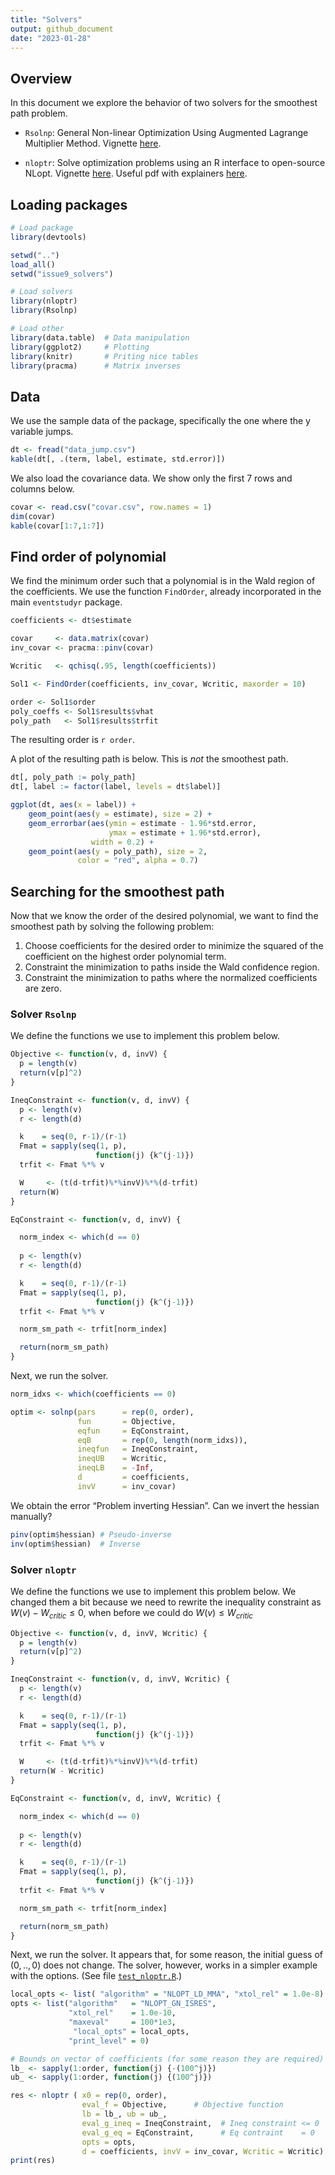 ```yaml
---
title: "Solvers"
output: github_document
date: "2023-01-28"
---
```


## Overview

In this document we explore the behavior of two solvers for the smoothest path problem.

- `Rsolnp`: General Non-linear Optimization Using Augmented Lagrange Multiplier Method. Vignette [here](https://cran.r-project.org/web/packages/Rsolnp/Rsolnp.pdf).


- `nloptr`: Solve optimization problems using an R interface to open-source NLopt. Vignette [here](https://cran.r-project.org/web/packages/nloptr/nloptr.pdf). Useful pdf with explainers [here](https://arxiv.org/pdf/2101.02912.pdf).

## Loading packages

```r
# Load package
library(devtools)

setwd("..")
load_all()
setwd("issue9_solvers")

# Load solvers
library(nloptr)
library(Rsolnp)

# Load other
library(data.table)  # Data manipulation
library(ggplot2)     # Plotting
library(knitr)       # Priting nice tables
library(pracma)      # Matrix inverses
```

## Data

We use the sample data of the package, specifically the one where the y variable jumps.

```r
dt <- fread("data_jump.csv")
kable(dt[, .(term, label, estimate, std.error)])
```

We also load the covariance data. We show only the first 7 rows and columns below.

```r
covar <- read.csv("covar.csv", row.names = 1)
dim(covar)
kable(covar[1:7,1:7])
```

## Find order of polynomial

We find the minimum order such that a polynomial is in the Wald region of the coefficients.
We use the function `FindOrder`, already incorporated in the main `eventstudyr` package.

```r
coefficients <- dt$estimate

covar     <- data.matrix(covar)
inv_covar <- pracma::pinv(covar)

Wcritic   <- qchisq(.95, length(coefficients))

Sol1 <- FindOrder(coefficients, inv_covar, Wcritic, maxorder = 10)

order <- Sol1$order
poly_coeffs <- Sol1$results$vhat
poly_path   <- Sol1$results$trfit
```

The resulting order is `r order`.

A plot of the resulting path is below. This is _not_ the smoothest path.

```r
dt[, poly_path := poly_path]
dt[, label := factor(label, levels = dt$label)]

ggplot(dt, aes(x = label)) +
    geom_point(aes(y = estimate), size = 2) +
    geom_errorbar(aes(ymin = estimate - 1.96*std.error,
                      ymax = estimate + 1.96*std.error),
                  width = 0.2) +
    geom_point(aes(y = poly_path), size = 2, 
               color = "red", alpha = 0.7)
```

## Searching for the smoothest path

Now that we know the order of the desired polynomial, we want to find the smoothest path by solving the following problem:

1. Choose coefficients for the desired order to minimize the squared of the coefficient on the highest order polynomial term.
2. Constraint the minimization to paths inside the Wald confidence region.
3. Constraint the minimization to paths where the normalized coefficients are zero.

### Solver `Rsolnp`


We define the functions we use to implement this problem below.

```r

Objective <- function(v, d, invV) {
  p = length(v)
  return(v[p]^2)
}

IneqConstraint <- function(v, d, invV) {
  p <- length(v)
  r <- length(d)

  k    = seq(0, r-1)/(r-1)
  Fmat = sapply(seq(1, p),
                   function(j) {k^(j-1)})
  trfit <- Fmat %*% v

  W     <- (t(d-trfit)%*%invV)%*%(d-trfit)
  return(W)
}

EqConstraint <- function(v, d, invV) {

  norm_index <- which(d == 0)
    
  p <- length(v)
  r <- length(d)

  k    = seq(0, r-1)/(r-1)
  Fmat = sapply(seq(1, p),
                   function(j) {k^(j-1)})
  trfit <- Fmat %*% v

  norm_sm_path <- trfit[norm_index]

  return(norm_sm_path)
}
```

Next, we run the solver.

```r
norm_idxs <- which(coefficients == 0)

optim <- solnp(pars      = rep(0, order),
               fun       = Objective,
               eqfun     = EqConstraint,
               eqB       = rep(0, length(norm_idxs)),
               ineqfun   = IneqConstraint,
               ineqUB    = Wcritic,
               ineqLB    = -Inf,
               d         = coefficients,
               invV      = inv_covar)
```

We obtain the error "Problem inverting Hessian". Can we invert the hessian manually?

```r
pinv(optim$hessian) # Pseudo-inverse
inv(optim$hessian)  # Inverse
```


### Solver `nloptr`

We define the functions we use to implement this problem below.
We changed them a bit because we need to rewrite the inequality constraint
as $W(v)-W_{critic}\leq 0$, when before we could do $W(v)\leq W_{critic}$

```r

Objective <- function(v, d, invV, Wcritic) {
  p = length(v)
  return(v[p]^2)
}

IneqConstraint <- function(v, d, invV, Wcritic) {
  p <- length(v)
  r <- length(d)

  k    = seq(0, r-1)/(r-1)
  Fmat = sapply(seq(1, p),
                   function(j) {k^(j-1)})
  trfit <- Fmat %*% v

  W     <- (t(d-trfit)%*%invV)%*%(d-trfit)
  return(W - Wcritic)
}

EqConstraint <- function(v, d, invV, Wcritic) {

  norm_index <- which(d == 0)
    
  p <- length(v)
  r <- length(d)

  k    = seq(0, r-1)/(r-1)
  Fmat = sapply(seq(1, p),
                   function(j) {k^(j-1)})
  trfit <- Fmat %*% v

  norm_sm_path <- trfit[norm_index]

  return(norm_sm_path)
}
```

Next, we run the solver.
It appears that, for some reason, the initial guess of $(0,..,0)$ does not change.
The solver, however, works in a simpler example with the options.
(See file [`test_nloptr.R`](test_nloptr.R).)

```r
local_opts <- list( "algorithm" = "NLOPT_LD_MMA", "xtol_rel" = 1.0e-8)
opts <- list("algorithm"   = "NLOPT_GN_ISRES",
             "xtol_rel"    = 1.0e-10,
             "maxeval"     = 100*1e3,
              "local_opts" = local_opts,
             "print_level" = 0)

# Bounds on vector of coefficients (for some reason they are required)
lb_ <- sapply(1:order, function(j) {-(100^j)})
ub_ <- sapply(1:order, function(j) {(100^j)})

res <- nloptr ( x0 = rep(0, order),
                eval_f = Objective,      # Objective function
                lb = lb_, ub = ub_,
                eval_g_ineq = IneqConstraint,  # Ineq constraint <= 0
                eval_g_eq = EqConstraint,      # Eq contraint    = 0
                opts = opts,
                d = coefficients, invV = inv_covar, Wcritic = Wcritic)
print(res)
```


